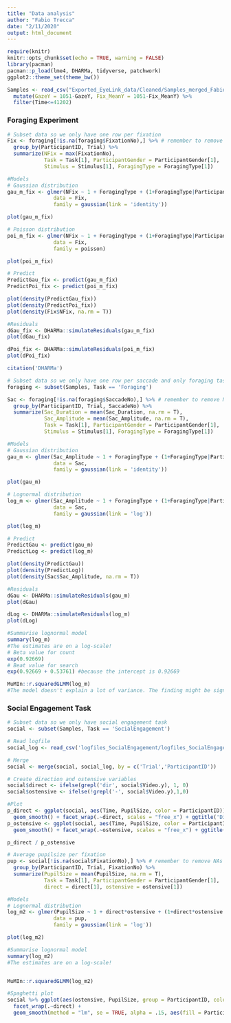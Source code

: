 ```yaml
---
title: "Data analysis"
author: "Fabio Trecca"
date: "2/11/2020"
output: html_document
---
```


```r
require(knitr)
knitr::opts_chunk$set(echo = TRUE, warning = FALSE)
library(pacman)
pacman::p_load(lme4, DHARMa, tidyverse, patchwork)
ggplot2::theme_set(theme_bw())
```

```r
Samples <- read_csv("Exported_EyeLink_data/Cleaned/Samples_merged_Fabio.csv") %>% 
  mutate(GazeY = 1051-GazeY, Fix_MeanY = 1051-Fix_MeanY) %>% 
  filter(Time<=41202)
```

### Foraging Experiment
```r
# Subset data so we only have one row per fixation
Fix <- foraging[!is.na(foraging$FixationNo),] %>% # remember to remove NAs 
  group_by(ParticipantID, Trial) %>% 
  summarize(NFix = max(FixationNo),
            Task = Task[1], ParticipantGender = ParticipantGender[1], 
            Stimulus = Stimulus[1], ForagingType = ForagingType[1])

#Models
# Gaussian distribution
gau_m_fix <- glmer(NFix ~ 1 + ForagingType + (1+ForagingType|ParticipantID) + (1+ForagingType|Stimulus), 
               data = Fix,
               family = gaussian(link = 'identity'))

plot(gau_m_fix)

# Poisson distribution
poi_m_fix <- glmer(NFix ~ 1 + ForagingType + (1+ForagingType|ParticipantID) + (1+ForagingType|Stimulus), 
               data = Fix,
               family = poisson)

plot(poi_m_fix)

# Predict
PredictGau_fix <- predict(gau_m_fix)
PredictPoi_fix <- predict(poi_m_fix)

plot(density(PredictGau_fix))
plot(density(PredictPoi_fix))
plot(density(Fix$NFix, na.rm = T))

#Residuals
dGau_fix <- DHARMa::simulateResiduals(gau_m_fix)
plot(dGau_fix)

dPoi_fix <- DHARMa::simulateResiduals(poi_m_fix)
plot(dPoi_fix)

citation('DHARMa')

```


```r
# Subset data so we only have one row per saccade and only foraging task
foraging <- subset(Samples, Task == 'Foraging')

Sac <- foraging[!is.na(foraging$SaccadeNo),] %>% # remember to remove NAs 
  group_by(ParticipantID, Trial, SaccadeNo) %>% 
  summarize(Sac_Duration = mean(Sac_Duration, na.rm = T),
            Sac_Amplitude = mean(Sac_Amplitude, na.rm = T),
            Task = Task[1], ParticipantGender = ParticipantGender[1], 
            Stimulus = Stimulus[1], ForagingType = ForagingType[1])

#Models
# Gaussian distribution
gau_m <- glmer(Sac_Amplitude ~ 1 + ForagingType + (1+ForagingType|ParticipantID) + (1+ForagingType|Stimulus), 
               data = Sac,
               family = gaussian(link = 'identity'))

plot(gau_m)

# Lognormal distribution
log_m <- glmer(Sac_Amplitude ~ 1 + ForagingType + (1+ForagingType|ParticipantID) + (1+ForagingType|Stimulus), 
               data = Sac,
               family = gaussian(link = 'log'))

plot(log_m)

# Predict
PredictGau <- predict(gau_m)
PredictLog <- predict(log_m)

plot(density(PredictGau))
plot(density(PredictLog))
plot(density(Sac$Sac_Amplitude, na.rm = T))

#Residuals
dGau <- DHARMa::simulateResiduals(gau_m)
plot(dGau)

dLog <- DHARMa::simulateResiduals(log_m)
plot(dLog)

#Summarise lognormal model
summary(log_m)
#The estimates are on a log-scale!
# Beta value for count
exp(0.92669)
# Beat value for search
exp(0.92669 + 0.53761) #because the intercept is 0.92669

MuMIn::r.squaredGLMM(log_m)
#The model doesn't explain a lot of variance. The finding might be significant, but it doesn't explain a lot of the eye movements by condition.....
```


### Social Engagement Task
```r
# Subset data so we only have social engagement task
social <- subset(Samples, Task == 'SocialEngagement')

# Read logfile
social_log <- read_csv('logfiles_SocialEngagement/logfiles_SocialEngagement.csv')

# Merge
social <- merge(social, social_log, by = c('Trial','ParticipantID'))

# Create direction and ostensive variables 
social$direct <- ifelse(grepl('dir', social$Video.y), 1, 0)
social$ostensive <- ifelse(!grepl('-', social$Video.y),1,0)

#Plot
p_direct <- ggplot(social, aes(Time, PupilSize, color = ParticipantID)) +
  geom_smooth() + facet_wrap(.~direct, scales = "free_x") + ggtitle('Direct')
p_ostensive <- ggplot(social, aes(Time, PupilSize, color = ParticipantID)) +
  geom_smooth() + facet_wrap(.~ostensive, scales = "free_x") + ggtitle('Ostensive')

p_direct / p_ostensive

```


```r
# Average pupilsize per fixation
pup <- social[!is.na(social$FixationNo),] %>% # remember to remove NAs 
  group_by(ParticipantID, Trial, FixationNo) %>% 
  summarize(PupilSize = mean(PupilSize, na.rm = T),
            Task = Task[1], ParticipantGender = ParticipantGender[1],
            direct = direct[1], ostensive = ostensive[1])

#Models
# Lognormal distribution
log_m2 <- glmer(PupilSize ~ 1 + direct*ostensive + (1+direct*ostensive|ParticipantID), 
               data = pup,
               family = gaussian(link = 'log'))

plot(log_m2)

#Summarise lognormal model
summary(log_m2)
#The estimates are on a log-scale!


MuMIn::r.squaredGLMM(log_m2)


```

```r
#Spaghetti plot
social %>% ggplot(aes(ostensive, PupilSize, group = ParticipantID, color = ParticipantID,labs = T)) +
  facet_wrap(.~direct) + 
  geom_smooth(method = "lm", se = TRUE, alpha = .15, aes(fill = ParticipantID))

```

